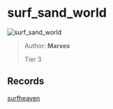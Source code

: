 
# surf_sand_world

![surf_sand_world](https://raw.githubusercontent.com/Sayt123/SurfMapPics/Maps-and-bonuses/csgo/surf_sand_world.jpg)

> Author: **Marxes**
>
> Tier 3

## Records

[surfheaven](https://surfheaven.eu/map/surf_sand_world)
